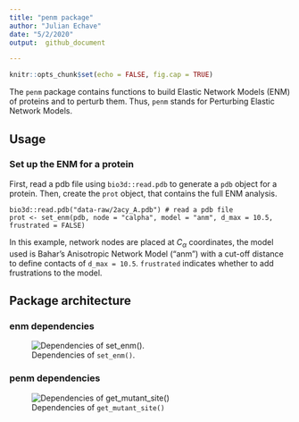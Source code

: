 ```yaml
---
title: "penm package"
author: "Julian Echave"
date: "5/2/2020"
output:  github_document

---
```


```r
knitr::opts_chunk$set(echo = FALSE, fig.cap = TRUE)
```


The `penm` package contains functions to build Elastic Network Models (ENM) of proteins and to perturb them. Thus, `penm` stands for Perturbing Elastic Network Models.


## Usage

### Set up the ENM for a protein

First, read a pdb file using `bio3d::read.pdb` to generate a `pdb` object for a protein.
Then, create the `prot` object, that contains the full ENM analysis.

```
bio3d::read.pdb("data-raw/2acy_A.pdb") # read a pdb file
prot <- set_enm(pdb, node = "calpha", model = "anm", d_max = 10.5, frustrated = FALSE)
```
In this example, network nodes are placed at $C_\alpha$ coordinates, the model used is Bahar's Anisotropic Network Model ("anm") with a cut-off distance to define contacts of `d_max = 10.5`. `frustrated` indicates whether to add frustrations to the model.



\pagebreak
## Package architecture

### enm dependencies

  ![Dependencies of `set_enm()`.](images/tree_set_enm.png)
    
    
    
    
### penm dependencies


   ![Dependencies of `get_mutant_site()`](images/tree_get_mutant_site.png)
  
                            



